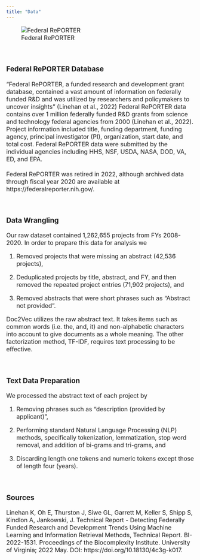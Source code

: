 ```yaml
---
title: "Data"
---
```

<p align="center">    
<font size="3">

![Federal RePORTER](www/reporter.PNG)  
</p>  

<br />

### **Federal RePORTER Database**
"Federal RePORTER, a funded research and development grant database, contained a vast amount of information on federally funded R&D and was utilized by researchers and policymakers to uncover insights" (Linehan et al., 2022) Federal RePORTER data contains over 1 million federally funded R&D grants from science and technology federal agencies from 2000 (Linehan et al., 2022). Project information included title, funding department, funding agency, principal investigator (PI), organization, start date, and total cost. Federal RePORTER data were submitted by the individual agencies including HHS, NSF, USDA, NASA, DOD, VA, ED, and EPA.
<br>
<br>
Federal RePORTER was retired in 2022, although archived data through fiscal year 2020 are available at https://federalreporter.nih.gov/.  

<br />

### **Data Wrangling**  
Our raw dataset contained 1,262,655 projects from FYs 2008-2020.  In order to prepare this data for analysis we  

1.	Removed projects that were missing an abstract (42,536 projects),  

2.	Deduplicated projects by title, abstract, and FY, and then removed the repeated project entries (71,902 projects), and  

3.	Removed abstracts that were short phrases such as “Abstract not provided”.  

Doc2Vec utilizes the raw abstract text. It takes items such as common words (i.e. the, and, it) and non-alphabetic characters into account to give documents as a whole meaning. The other factorization method, TF-IDF, requires text processing to be effective.  
 
<br /> 

### **Text Data Preparation**  
We processed the abstract text of each project by   

1.	Removing phrases such as “description (provided by applicant)”,   

2.	Performing standard Natural Language Processing (NLP) methods, specifically tokenization, lemmatization, stop word removal, and addition of bi-grams and tri-grams, and  

3.	Discarding length one tokens and numeric tokens except those of length four (years).

<br />

### **Sources**
Linehan K, Oh E, Thurston J, Siwe GL, Garrett M, Keller S, Shipp S, Kindlon A, Jankowski, J. Technical Report - Detecting Federally Funded Research and Development Trends Using Machine Learning and Information Retrieval Methods, Technical Report. BI-2022-1531. Proceedings of the Biocomplexity Institute. University of Virginia; 2022 May. DOI: https://doi.org/10.18130/4c3g-k017.